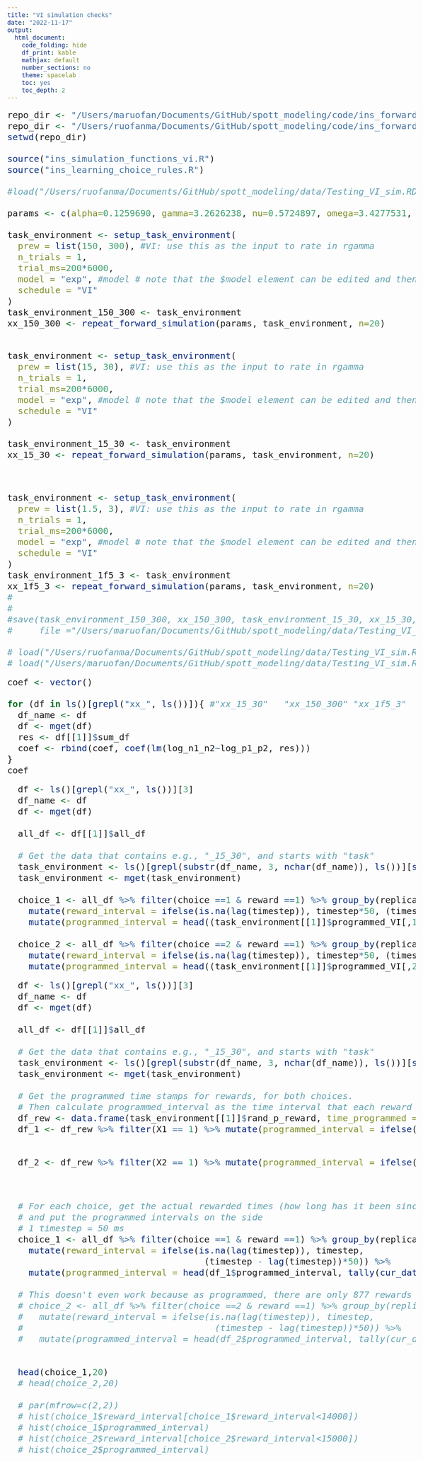 ```yaml
---
title: "VI simulation checks"
date: "2022-11-17"
output:
  html_document:
    code_folding: hide
    df_print: kable
    mathjax: default
    number_sections: no
    theme: spacelab
    toc: yes
    toc_depth: 2
---
```


<style type="text/css">
body{ font-size: 18px; max-width: 1600px; margin: auto; padding: 1em; }
code.r{ font-size: 20px; }
p { padding-top: 8px; padding-bottom: 8px; }
pre { font-size: 16px; }
</style>

```r
repo_dir <- "/Users/maruofan/Documents/GitHub/spott_modeling/code/ins_forward_simulation"
repo_dir <- "/Users/ruofanma/Documents/GitHub/spott_modeling/code/ins_forward_simulation" #laptop
setwd(repo_dir)

source("ins_simulation_functions_vi.R")
source("ins_learning_choice_rules.R")

#load("/Users/ruofanma/Documents/GitHub/spott_modeling/data/Testing_VI_sim.RData")

params <- c(alpha=0.1259690, gamma=3.2626238, nu=0.5724897, omega=3.4277531, kappa = 2.1928352)

task_environment <- setup_task_environment(
  prew = list(150, 300), #VI: use this as the input to rate in rgamma
  n_trials = 1,
  trial_ms=200*6000,
  model = "exp", #model # note that the $model element can be edited and then passed back into a simulation function
  schedule = "VI"
)
task_environment_150_300 <- task_environment
xx_150_300 <- repeat_forward_simulation(params, task_environment, n=20)


task_environment <- setup_task_environment(
  prew = list(15, 30), #VI: use this as the input to rate in rgamma
  n_trials = 1,
  trial_ms=200*6000,
  model = "exp", #model # note that the $model element can be edited and then passed back into a simulation function
  schedule = "VI"
)

task_environment_15_30 <- task_environment
xx_15_30 <- repeat_forward_simulation(params, task_environment, n=20)



task_environment <- setup_task_environment(
  prew = list(1.5, 3), #VI: use this as the input to rate in rgamma
  n_trials = 1,
  trial_ms=200*6000,
  model = "exp", #model # note that the $model element can be edited and then passed back into a simulation function
  schedule = "VI"
)
task_environment_1f5_3 <- task_environment
xx_1f5_3 <- repeat_forward_simulation(params, task_environment, n=20)
# 
# 
#save(task_environment_150_300, xx_150_300, task_environment_15_30, xx_15_30, task_environment_1f5_3, xx_1f5_3, 
#     file ="/Users/maruofan/Documents/GitHub/spott_modeling/data/Testing_VI_sim.RData")

# load("/Users/ruofanma/Documents/GitHub/spott_modeling/data/Testing_VI_sim.RData") #labptop
# load("/Users/maruofan/Documents/GitHub/spott_modeling/data/Testing_VI_sim.RData") #desktop
```

```r
coef <- vector()

for (df in ls()[grepl("xx_", ls())]){ #"xx_15_30"   "xx_150_300" "xx_1f5_3"  
  df_name <- df
  df <- mget(df)
  res <- df[[1]]$sum_df
  coef <- rbind(coef, coef(lm(log_n1_n2~log_p1_p2, res)))
}
coef
```

```r
  df <- ls()[grepl("xx_", ls())][3]
  df_name <- df
  df <- mget(df)
  
  all_df <- df[[1]]$all_df
  
  # Get the data that contains e.g., "_15_30", and starts with "task"
  task_environment <- ls()[grepl(substr(df_name, 3, nchar(df_name)), ls())][startsWith(ls()[grepl(substr(df_name, 3, nchar(df_name)), ls())], "task")]
  task_environment <- mget(task_environment)
  
  choice_1 <- all_df %>% filter(choice ==1 & reward ==1) %>% group_by(replication) %>% 
    mutate(reward_interval = ifelse(is.na(lag(timestep)), timestep*50, (timestep - lag(timestep))*50)) %>% 
    mutate(programmed_interval = head((task_environment[[1]]$programmed_VI[,1]), tally(cur_data())))
  
  choice_2 <- all_df %>% filter(choice ==2 & reward ==1) %>% group_by(replication) %>% 
    mutate(reward_interval = ifelse(is.na(lag(timestep)), timestep*50, (timestep - lag(timestep))*50)) %>% 
    mutate(programmed_interval = head((task_environment[[1]]$programmed_VI[,2]), tally(cur_data())))
```

```r
  df <- ls()[grepl("xx_", ls())][3]
  df_name <- df
  df <- mget(df)
  
  all_df <- df[[1]]$all_df
  
  # Get the data that contains e.g., "_15_30", and starts with "task"
  task_environment <- ls()[grepl(substr(df_name, 3, nchar(df_name)), ls())][startsWith(ls()[grepl(substr(df_name, 3, nchar(df_name)), ls())], "task")]
  task_environment <- mget(task_environment)
  
  # Get the programmed time stamps for rewards, for both choices.
  # Then calculate programmed_interval as the time interval that each reward has to wait, for both choices
  df_rew <- data.frame(task_environment[[1]]$rand_p_reward, time_programmed = seq(0.05, task_environment[[1]]$n_timesteps*0.05)*1000)
  df_1 <- df_rew %>% filter(X1 == 1) %>% mutate(programmed_interval = ifelse(is.na(lag(time_programmed)), time_programmed, 
                                                                             ifelse(time_programmed>lag(time_programmed), time_programmed - lag(time_programmed),
                                                                                    time_programmed)))
  df_2 <- df_rew %>% filter(X2 == 1) %>% mutate(programmed_interval = ifelse(is.na(lag(time_programmed)), time_programmed, 
                                                                             ifelse(time_programmed>lag(time_programmed), time_programmed - lag(time_programmed),
                                                                                    time_programmed)))

  # For each choice, get the actual rewarded times (how long has it been since the last reward)
  # and put the programmed intervals on the side 
  # 1 timestep = 50 ms 
  choice_1 <- all_df %>% filter(choice ==1 & reward ==1) %>% group_by(replication) %>% 
    mutate(reward_interval = ifelse(is.na(lag(timestep)), timestep, 
                                     (timestep - lag(timestep))*50)) %>% 
    mutate(programmed_interval = head(df_1$programmed_interval, tally(cur_data())))
  
  # This doesn't even work because as programmed, there are only 877 rewards from the VI schedule; but in reality, rewards were delivered >877 times
  # choice_2 <- all_df %>% filter(choice ==2 & reward ==1) %>% group_by(replication) %>% 
  #   mutate(reward_interval = ifelse(is.na(lag(timestep)), timestep, 
  #                                    (timestep - lag(timestep))*50)) %>% 
  #   mutate(programmed_interval = head(df_2$programmed_interval, tally(cur_data())))
  
  
  head(choice_1,20)
  # head(choice_2,20)
  
  # par(mfrow=c(2,2))
  # hist(choice_1$reward_interval[choice_1$reward_interval<14000])
  # hist(choice_1$programmed_interval)
  # hist(choice_2$reward_interval[choice_2$reward_interval<15000])
  # hist(choice_2$programmed_interval)
  
```


